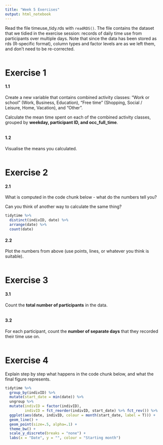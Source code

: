 ```yaml
---
title: "Week 5 Exercises"
output: html_notebook
---
```


Read the file timeuse_tidy.rds with `readRDS()`. The file contains the dataset that we tidied in the exercise session: records of daily time use from participants over multiple days. Note that since the data has been stored as rds (R-specific format), column types and factor levels are as we left them, and don't need to be re-corrected.

```r

```


# Exercise 1

#### 1.1

Create a new variable that contains combined activity classes: "Work or school" (Work, Business, Education), "Free time" (Shopping, Social / Leisure, Home, Vacation), and "Other".  

Calculate the mean time spent on each of the combined activity classes, grouped by **weekday, participant ID, and occ_full_time**.  

```r
  
```

#### 1.2 

Visualise the means you calculated.

```r

```


# Exercise 2

#### 2.1

What is computed in the code chunk below - what do the numbers tell you?  

Can you think of another way to calculate the same thing?  

```r

tidytime %>%
  distinct(indivID, date) %>%
  arrange(date) %>%
  count(date)

```

#### 2.2

Plot the numbers from above (use points, lines, or whatever you think is suitable).  

```r

```


# Exercise 3

#### 3.1

Count the **total number of participants** in the data.  

```r
  
```

#### 3.2

For each participant, count the **number of separate days** that they recorded their time use on.  

```r
  
```


# Exercise 4

Explain step by step what happens in the code chunk below, and what the final figure represents.

```r
tidytime %>%
  group_by(indivID) %>%
  mutate(start_date = min(date)) %>%
  ungroup %>%
  mutate(indivID = factor(indivID),
         indivID = fct_reorder(indivID, start_date) %>% fct_rev()) %>%
  ggplot(aes(date, indivID, colour = month(start_date, label = T))) + 
  geom_line() + 
  geom_point(size=.5, alpha=.1) +
  theme_bw() + 
  scale_y_discrete(breaks = "none") +
  labs(x = "Date", y = "", colour = "Starting month")

```





